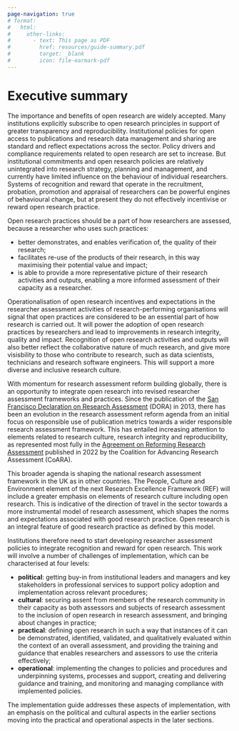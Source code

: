```yaml
---
page-navigation: true
# format:
#   html:
#     other-links:
#       - text: This page as PDF
#         href: resources/guide-summary.pdf
#         target: _blank
#         icon: file-earmark-pdf
---
```


# Executive summary

```{=html}
<a href="resources/guide-summary.pdf"
   class="pdf-download" target="_blank"></a>
```

The importance and benefits of open research are widely accepted. Many institutions explicitly subscribe to open research principles in support of greater transparency and reproducibility. Institutional policies for open access to publications and research data management and sharing are standard and reflect expectations across the sector. Policy drivers and compliance requirements related to open research are set to increase. But institutional commitments and open research policies are relatively unintegrated into research strategy, planning and management, and currently have limited influence on the behaviour of individual researchers. Systems of recognition and reward that operate in the recruitment, probation, promotion and appraisal of researchers can be powerful engines of behavioural change, but at present they do not effectively incentivise or reward open research practice. 

Open research practices should be a part of how researchers are assessed, because a researcher who uses such practices:

- better demonstrates, and enables verification of, the quality of their research; 
- facilitates re-use of the products of their research, in this way maximising their potential value and impact; 
- is able to provide a more representative picture of their research activities and outputs, enabling a more informed assessment of their capacity as a researcher. 

Operationalisation of open research incentives and expectations in the researcher assessment activities of research-performing organisations will signal that open practices are considered to be an essential part of how research is carried out. It will power the adoption of open research practices by researchers and lead to improvements in research integrity, quality and impact. Recognition of open research activities and outputs will also better reflect the collaborative nature of much research, and give more visisbility to those who contribute to research, such as data scientists, technicians and research software engineers. This will support a more diverse and inclusive research culture. 

With momentum for research assessment reform building globally, there is an opportunity to integrate open research into revised researcher assessment frameworks and practices. Since the publication of the [San Francisco Declaration on Research Assessment](https://sfdora.org/read/) (DORA) in 2013, there has been an evolution in the research assessment reform agenda from an initial focus on responsible use of publication metrics towards a wider responsible research assessment framework. This has entailed increasing attention to elements related to research culture, research integrity and reproducibility, as represented most fully in the [Agreement on Reforming Research Assessment](https://coara.eu/) published in 2022 by the Coalition for Advancing Research Assessment (CoARA). 

This broader agenda is shaping the national research assessment framework in the UK as in other countries. The People, Culture and Environment element of the next Research Excellence Framework (REF) will include a greater emphasis on elements of research culture including open research. This is indicative of the direction of travel in the sector towards a more instrumental model of research assessment, which shapes the norms and expectations associated with good research practice. Open research is an integral feature of good research practice as defined by this model. 

Institutions therefore need to start developing researcher assessment policies to integrate recognition and reward for open research. This work will involve a number of challenges of implementation, which can be characterised at four levels: 

- **political**: getting buy-in from institutional leaders and managers and key stakeholders in professional services to support policy adoption and implementation across relevant procedures;
- **cultural**: securing assent from members of the research community in their capacity as both assessors and subjects of research assessment to the inclusion of open research in research assessment, and bringing about changes in practice; 
- **practical**: defining open research in such a way that instances of it can be demonstrated, identified, validated, and qualitatively evaluated within the context of an overall assessment, and providing the training and guidance that enables researchers and assessors to use the criteria effectively; 
- **operational**: implementing the changes to policies and procedures and underpinning systems, processes and support, creating and delivering guidance and training, and monitoring and managing compliance with implemented policies. 

The implementation guide addresses these aspects of implementation, with an emphasis on the political and cultural aspects in the earlier sections moving into the practical and operational aspects in the later sections. 
